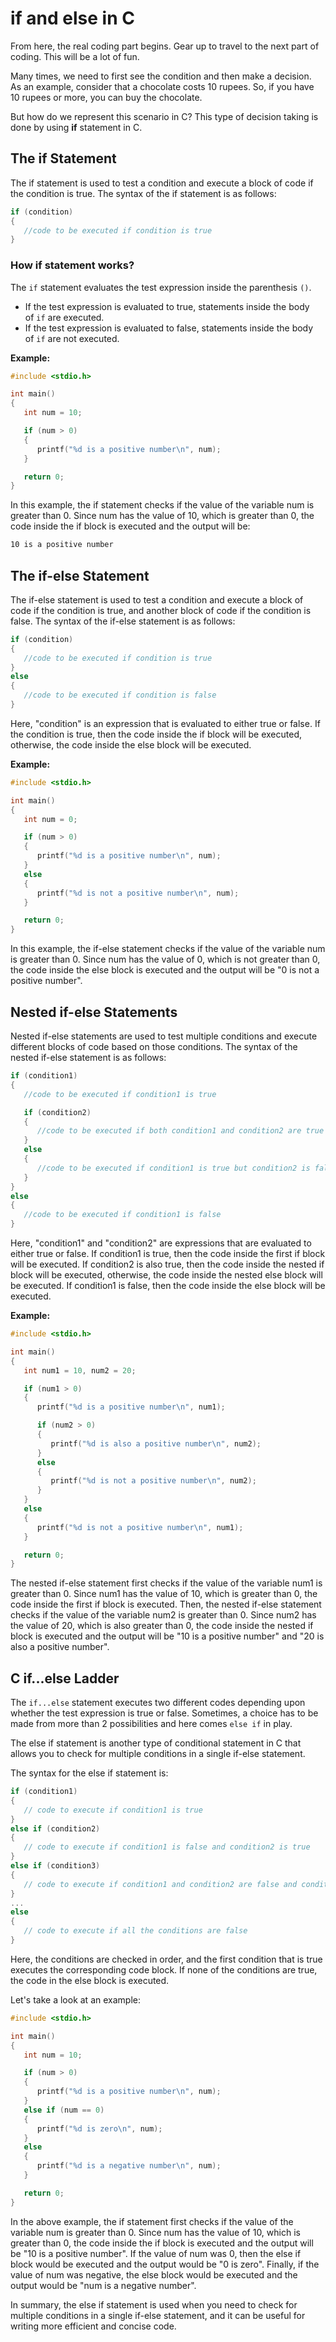 # if and else in C

From here, the real coding part begins. Gear up to travel to the next part of coding. This will be a lot of fun.

Many times, we need to first see the condition and then make a decision.  
As an example, consider that a chocolate costs 10 rupees. So, if you have 10 rupees or more, you can buy the chocolate.

But how do we represent this scenario in C? This type of decision taking is done by using **if** statement in C.



## The if Statement

The if statement is used to test a condition and execute a block of code if the condition is true. The syntax of the if statement is as follows:

```c
if (condition)
{
   //code to be executed if condition is true
}
```

### How if statement works?

The `if` statement evaluates the test expression inside the parenthesis `()`.

- If the test expression is evaluated to true, statements inside the body of `if` are executed.
- If the test expression is evaluated to false, statements inside the body of `if` are not executed.

__Example:__

```c
#include <stdio.h>

int main()
{
   int num = 10;

   if (num > 0)
   {
      printf("%d is a positive number\n", num);
   }

   return 0;
}
```

In this example, the if statement checks if the value of the variable num is greater than 0. Since num has the value of 10, which is greater than 0, the code inside the if block is executed and the output will be:

```zsh
10 is a positive number
```



## The if-else Statement

The if-else statement is used to test a condition and execute a block of code if the condition is true, and another block of code if the condition is false. The syntax of the if-else statement is as follows:

```c
if (condition)
{
   //code to be executed if condition is true
}
else
{
   //code to be executed if condition is false
}
```

Here, "condition" is an expression that is evaluated to either true or false. If the condition is true, then the code inside the if block will be executed, otherwise, the code inside the else block will be executed.

**Example:**

```c
#include <stdio.h>

int main()
{
   int num = 0;

   if (num > 0)
   {
      printf("%d is a positive number\n", num);
   }
   else
   {
      printf("%d is not a positive number\n", num);
   }

   return 0;
}
```

In this example, the if-else statement checks if the value of the variable num is greater than 0. Since num has the value of 0, which is not greater than 0, the code inside the else block is executed and the output will be "0 is not a positive number".



## Nested if-else Statements

Nested if-else statements are used to test multiple conditions and execute different blocks of code based on those conditions. The syntax of the nested if-else statement is as follows:

```c
if (condition1)
{
   //code to be executed if condition1 is true

   if (condition2)
   {
      //code to be executed if both condition1 and condition2 are true
   }
   else
   {
      //code to be executed if condition1 is true but condition2 is false
   }
}
else
{
   //code to be executed if condition1 is false
}
```

Here, "condition1" and "condition2" are expressions that are evaluated to either true or false. If condition1 is true, then the code inside the first if block will be executed. If condition2 is also true, then the code inside the nested if block will be executed, otherwise, the code inside the nested else block will be executed. If condition1 is false, then the code inside the else block will be executed.

**Example:**

```c
#include <stdio.h>

int main()
{
   int num1 = 10, num2 = 20;

   if (num1 > 0)
   {
      printf("%d is a positive number\n", num1);

      if (num2 > 0)
      {
         printf("%d is also a positive number\n", num2);
      }
      else
      {
         printf("%d is not a positive number\n", num2);
      }
   }
   else
   {
      printf("%d is not a positive number\n", num1);
   }

   return 0;
}
```

The nested if-else statement first checks if the value of the variable num1 is greater than 0. Since num1 has the value of 10, which is greater than 0, the code inside the first if block is executed. Then, the nested if-else statement checks if the value of the variable num2 is greater than 0. Since num2 has the value of 20, which is also greater than 0, the code inside the nested if block is executed and the output will be "10 is a positive number" and "20 is also a positive number".



## C if...else Ladder

The `if...else` statement executes two different codes depending upon whether the test expression is true or false. Sometimes, a choice has to be made from more than 2 possibilities and here comes `else if` in play.

The else if statement is another type of conditional statement in C that allows you to check for multiple conditions in a single if-else statement.

The syntax for the else if statement is:

```c
if (condition1)
{
   // code to execute if condition1 is true
}
else if (condition2)
{
   // code to execute if condition1 is false and condition2 is true
}
else if (condition3)
{
   // code to execute if condition1 and condition2 are false and condition3 is true
}
...
else
{
   // code to execute if all the conditions are false
}
```

Here, the conditions are checked in order, and the first condition that is true executes the corresponding code block. If none of the conditions are true, the code in the else block is executed.

Let's take a look at an example:

```c
#include <stdio.h>

int main()
{
   int num = 10;

   if (num > 0)
   {
      printf("%d is a positive number\n", num);
   }
   else if (num == 0)
   {
      printf("%d is zero\n", num);
   }
   else
   {
      printf("%d is a negative number\n", num);
   }

   return 0;
}
```

In the above example, the if statement first checks if the value of the variable num is greater than 0. Since num has the value of 10, which is greater than 0, the code inside the if block is executed and the output will be "10 is a positive number". If the value of num was 0, then the else if block would be executed and the output would be "0 is zero". Finally, if the value of num was negative, the else block would be executed and the output would be "num is a negative number".

In summary, the else if statement is used when you need to check for multiple conditions in a single if-else statement, and it can be useful for writing more efficient and concise code.


